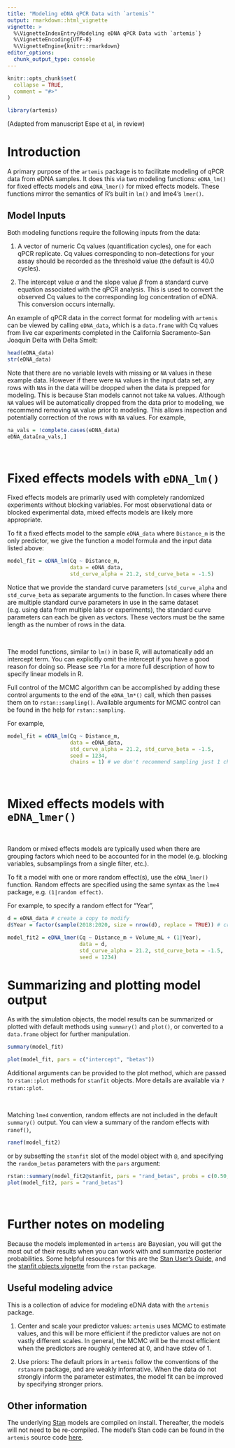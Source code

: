 ```yaml
---
title: "Modeling eDNA qPCR Data with `artemis`"
output: rmarkdown::html_vignette
vignette: >
  %\VignetteIndexEntry{Modeling eDNA qPCR Data with `artemis`}
  %\VignetteEncoding{UTF-8}
  %\VignetteEngine{knitr::rmarkdown}
editor_options: 
  chunk_output_type: console
---
```


```r
knitr::opts_chunk$set(
  collapse = TRUE,
  comment = "#>"
)
```

```r
library(artemis)
```

(Adapted from manuscript Espe et al, in review)

# Introduction

A primary purpose of the `artemis` package is to facilitate modeling of qPCR data from eDNA samples.  It does this via two modeling functions: `eDNA_lm()` for fixed effects models and `eDNA_lmer()` for mixed effects models. These functions mirror the semantics of R's built in `lm()` and lme4's `lmer()`.

## Model Inputs

Both modeling functions require the following inputs from the data:

1. A vector of numeric Cq values (quantification cycles), one for each qPCR replicate. Cq values corresponding to non-detections for your assay should be recorded as the threshold value (the default is 40.0 cycles).

2. The intercept value $\alpha$ and the slope value $\beta$ from a
   standard curve equation associated with the qPCR analysis. This is
   used to convert the observed Cq values to the corresponding log
   concentration of eDNA. This conversion occurs internally.

An example of qPCR data in the correct format for modeling with `artemis` can be viewed by calling `eDNA_data`, which is a `data.frame` with Cq values from live car experiments completed in the California Sacramento-San Joaquin Delta with Delta Smelt:

```r
head(eDNA_data)
str(eDNA_data)
```

Note that there are no variable levels with missing or `NA` values in
these example data. However if there were `NA` values in the input
data set, any rows with `NA`s in the data will be dropped when the
data is prepped for modeling.  This is because Stan models cannot not
take `NA` values. Although `NA` values will be automatically dropped
from the data prior to modeling, we recommend removing `NA` value
prior to modeling. This allows inspection and potentially correction
of the rows with `NA` values. For example, 

```r
na_vals = !complete.cases(eDNA_data)
eDNA_data[na_vals,]
```

<br>

# Fixed effects models with `eDNA_lm()`

Fixed effects models are primarily used with completely randomized
experiments without blocking variables. For most observational data or
blocked experimental data, mixed effects models are likely more
appropriate.

To fit a fixed effects model to the sample `eDNA_data` where `Distance_m` is the only predictor, we give the function a model formula and the input data listed above:

```r

model_fit = eDNA_lm(Cq ~ Distance_m, 
                    data = eDNA_data,
                    std_curve_alpha = 21.2, std_curve_beta = -1.5)

```

Notice that we provide the standard curve parameters
(`std_curve_alpha` and `std_curve_beta` as separate arguments to the
function. In cases where there are multiple standard curve parameters
in use in the same dataset (e.g. using data from multiple labs or
experiments), the standard curve parameters can each be given as
vectors. These vectors must be the same length as the number of rows
in the data. 

<br>

The model functions, similar to `lm()` in base R, will automatically
add an intercept term. You can explicitly omit the intercept if you
have a good reason for doing so. Please see `?lm` for a more full
description of how to specify linear models in R.


Full control of the MCMC algorithm can be accomplished by adding these
control arguments to the end of the `eDNA_lm*()` call, which then
passes them on to `rstan::sampling()`. Available arguments for MCMC
control can be found in the help for `rstan::sampling`.

For example,


```r
model_fit = eDNA_lm(Cq ~ Distance_m, 
                    data = eDNA_data,
                    std_curve_alpha = 21.2, std_curve_beta = -1.5,
                    seed = 1234, 
                    chains = 1) # we don't recommend sampling just 1 chain; the default is 4

```

<br>

# Mixed effects models with `eDNA_lmer()`

<br>

Random or mixed effects models are typically used when there are
grouping factors which need to be accounted for in the model
(e.g. blocking variables, subsamplings from a single filter, etc.). 

To fit a model with one or more random effect(s), use the `eDNA_lmer()` function. Random effects are specified using the same syntax as the `lme4` package, e.g. `(1|random effect)`.

For example, to specify a random effect for "Year",

```r
d = eDNA_data # create a copy to modify 
d$Year = factor(sample(2018:2020, size = nrow(d), replace = TRUE)) # create a random variable

model_fit2 = eDNA_lmer(Cq ~ Distance_m + Volume_mL + (1|Year),
                       data = d,
                       std_curve_alpha = 21.2, std_curve_beta = -1.5,
                       seed = 1234) 

```

# Summarizing and plotting model output

As with the simulation objects, the model results can be summarized or plotted with default methods using
`summary()` and `plot()`, or converted to a `data.frame` object for further manipulation.

```r
summary(model_fit)

plot(model_fit, pars = c("intercept", "betas"))
```

Additional arguments can be provided to the plot method, which are
passed to `rstan::plot` methods for `stanfit` objects. More details
are available via `?rstan::plot`.

<br>

Matching `lme4` convention, random effects are not included in the
default `summary()` output.  You can view a summary of the random
effects with `ranef()`,


```r
ranef(model_fit2)
```

or by subsetting the `stanfit` slot of the model object with `@`, and
specifying the `random_betas` parameters with the `pars` argument:

```r
rstan::summary(model_fit2@stanfit, pars = "rand_betas", probs = c(0.50, 0.025, 0.975))$summary
plot(model_fit2, pars = "rand_betas")
```

<br>

# Further notes on modeling

Because the models implemented in `artemis` are Bayesian, you will get the most out of their results when you can work with and summarize posterior probabilities.  Some helpful resources for this are the [Stan User's Guide](https://mc-stan.org/docs/2_22/stan-users-guide/index.html), and the [stanfit objects vignette](http://mc-stan.org/rstan/articles/stanfit_objects.html) from the `rstan` package.

## Useful modeling advice

This is a collection of advice for modeling eDNA data with the
`artemis` package.

1. Center and scale your predictor values: `artemis` uses MCMC to
   estimate values, and this will be more efficient if the predictor
   values are not on vastly different scales. In general, the MCMC
   will be the most efficient when the predictors are roughly centered
   at 0, and have stdev of 1.
   
2. Use priors: The default priors in `artemis` follow the conventions
   of the `rstanarm` package, and are weakly informative. When the
   data do not strongly inform the parameter estimates, the model fit
   can be improved by specifying stronger priors. 

## Other information

The underlying [Stan](https://mc-stan.org) models are compiled on install. Thereafter, the models will not need
to be re-compiled. The model's Stan code can be found in the `artemis` source code [here](https://github.com/fishsciences/artemis/tree/main/inst/stan). 


<br>
---
<br>
